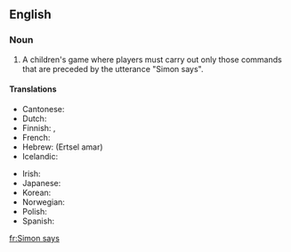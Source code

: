 ==English==

===Noun===
{{en-noun|head=[[Simon]] [[says]]|-}}

# {{context|games|lang=en}} A children's game where players must carry out only those commands that are preceded by the utterance "Simon says".

====Translations====
{{trans-top|children's game}}
* Cantonese: {{t|yue|老師話|sc=Hani}}
* Dutch: {{t|nl|Commando}}
* Finnish: {{t|fi|kapteeni käskee}}, {{t|fi|Topi käskee}}
* French: {{t+|fr|Jacques a dit}}
* Hebrew: {{t|he|הרצל אמר}} (Ertsel amar)
* Icelandic: {{t|is|Símon segir}}
{{trans-mid}}
* Irish: {{t|ga|Deir Ó Grádaigh}}
* Japanese: {{t|ja|サイモン氏は述べています|tr=saimon shi wa nobete imasu|sc=Jpan}}
* Korean: {{t|ko|시몬 가라사대|sc=Hang|tr=Simon garasadae}}
* Norwegian: {{t|no|Kongen befaler}}
* Polish: {{t|pl|Szymon mówi}}
* Spanish: {{t|es|Simón dice}}
{{trans-bottom}}

[[fr:Simon says]]
